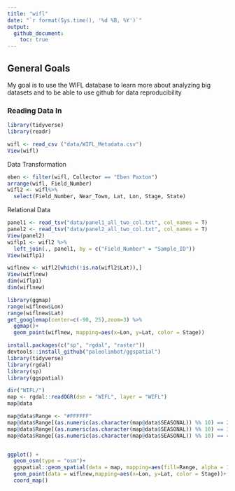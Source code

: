 ```yaml
---
title: "wifl"
date: "`r format(Sys.time(), '%d %B, %Y')`"
output: 
  github_document:
    toc: true
---
```


## General Goals
My goal is to use the WIFL database to learn more about analyzing big datasets and to be able to use github for data reproducibility 

### Reading Data In

```r
library(tidyverse)
library(readr)

wifl <- read_csv ("data/WIFL_Metadata.csv")
View(wifl)
```
Data Transformation
```r
eben <- filter(wifl, Collector == "Eben Paxton")
arrange(wifl, Field_Number)
wifl2 <- wifl%>%
  select(Field_Number, Near_Town, Lat, Lon, Stage, State)
```

Relational Data
```r
panel1 <- read_tsv("data/panel1_all_two_col.txt", col_names = T)
panel2 <- read_tsv("data/panel2_all_two_col.txt", col_names = T)
View(panel2)
wiflp1 <- wifl2 %>%
  left_join(., panel1, by = c("Field_Number" = "Sample_ID"))
View(wiflp1)

wiflnew <- wifl2[which(!is.na(wifl2$Lat)),]
View(wiflnew)
dim(wiflp1)
dim(wiflnew)

```

```r
library(ggmap)
range(wiflnew$Lon)
range(wiflnew$Lat)
get_googlemap(center=c(-90, 25),zoom=3) %>%
  ggmap()+
  geom_point(wiflnew, mapping=aes(x=Lon, y=Lat, color = Stage))
```

```r
install.packages(c("sp", "rgdal", "raster"))
devtools::install_github("paleolimbot/ggspatial")
library(tidyverse)
library(rgdal)
library(sp)
library(ggspatial)

dir("WIFL/")
map <- rgdal::readOGR(dsn = "WIFL", layer = "WIFL")
map@data

map@data$Range <- "#FFFFFF"
map@data$Range[(as.numeric(as.character(map@data$SEASONAL)) %% 10) == 2] <- "Breeding"
map@data$Range[(as.numeric(as.character(map@data$SEASONAL)) %% 10) == 3] <- "Wintering"
map@data$Range[(as.numeric(as.character(map@data$SEASONAL)) %% 10) == 4] <- "Passage Migrant"


ggplot() +
  geom_osm(type = "osm")+
  ggspatial::geom_spatial(data = map, mapping=aes(fill=Range, alpha = 1))+
  geom_point(data = wiflnew,mapping=aes(x=Lon, y=Lat, color = Stage))+
  coord_map()

```

